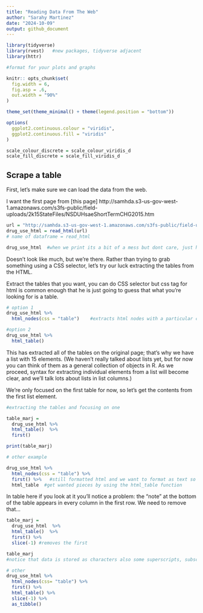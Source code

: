 ```yaml
---
title: "Reading Data From The Web"
author: "Sarahy Martinez"
date: "2024-10-09"
output: github_document
---
```



```r
library(tidyverse)
library(rvest)   #new packages, tidyverse adjacent 
library(httr)

#format for your plots and graphs

knitr:: opts_chunk$set(
  fig.width = 6,
  fig.asp = .6,
  out.width = "90%"
)

theme_set(theme_minimal() + theme(legend.position = "bottom"))

options(
  ggplot2.continuous.colour = "viridis",
  ggplot2.continuous.fill = "viridis"
)

scale_colour_discrete = scale_colour_viridis_d
scale_fill_discrete = scale_fill_viridis_d
```

## Scrape a table

First, let’s make sure we can load the data from the web.


I want the first page from [this page] http://samhda.s3-us-gov-west-1.amazonaws.com/s3fs-public/field-uploads/2k15StateFiles/NSDUHsaeShortTermCHG2015.htm

```r
url = "http://samhda.s3-us-gov-west-1.amazonaws.com/s3fs-public/field-uploads/2k15StateFiles/NSDUHsaeShortTermCHG2015.htm"
drug_use_html = read_html(url)
# name of dataframe = read_html 

drug_use_html  #when we print its a bit of a mess but dont care, just happy that we have an html doc
```

Doesn’t look like much, but we’re there. Rather than trying to grab something using a CSS selector, let’s try our luck extracting the tables from the HTML.

Extract the tables that you want, you can do CSS selector but css tag for html is common enough that he is just going to guess that what you're looking for is a table.

```r
# option 1 
drug_use_html %>% 
  html_nodes(css = "table")    #extracts html nodes with a particular css tag, have table but not good bc dont have tibble

#option 2
drug_use_html %>% 
  html_table()


```

This has extracted all of the tables on the original page; that’s why we have a list with 15 elements. (We haven’t really talked about lists yet, but for now you can think of them as a general collection of objects in R. As we proceed, syntax for extracting individual elements from a list will become clear, and we’ll talk lots about lists in list columns.)

We’re only focused on the first table for now, so let’s get the contents from the first list element.


```r
#extracting the tables and focusing on one 

table_marj = 
  drug_use_html %>% 
  html_table()  %>%
  first() 

print(table_marj)

# other example 

drug_use_html %>% 
  html_nodes(css = "table") %>% 
  first() %>%   #still formatted html and we want to format as text so we will parce html to strip html and  
  html_table  #get wanted pieces by using the html_table function 

```

In table here if you look at it you’ll notice a problem: the “note” at the bottom of the table appears in every column in the first row. We need to remove that…

```r
table_marj = 
  drug_use_html  %>%
  html_table()  %>%
  first() %>% 
  slice(-1) #removes the first 

table_marj
#notice that data is stored as characters also some superscripts, subscripts, data not necessarily tidy, very least we pulled data from the internet

# other 
drug_use_html %>% 
  html_nodes(css= "table") %>% 
  first() %>% 
  html_table() %>% 
  slice(-1) %>% 
  as_tibble()
  
```
















